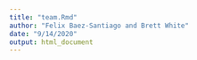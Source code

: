 ```yaml
---
title: "team.Rmd"
author: "Felix Baez-Santiago and Brett White"
date: "9/14/2020"
output: html_document
---
```




